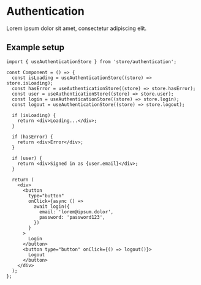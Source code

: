 
<Meta title="Instructions/Authentication" />

# Authentication

Lorem ipsum dolor sit amet, consectetur adipiscing elit.

## Example setup

```tsx
import { useAuthenticationStore } from 'store/authentication';

const Component = () => {
  const isLoading = useAuthenticationStore((store) => store.isLoading);
  const hasError = useAuthenticationStore((store) => store.hasError);
  const user = useAuthenticationStore((store) => store.user);
  const login = useAuthenticationStore((store) => store.login);
  const logout = useAuthenticationStore((store) => store.logout);

  if (isLoading) {
    return <div>Loading...</div>;
  }

  if (hasError) {
    return <div>Error</div>;
  }

  if (user) {
    return <div>Signed in as {user.email}</div>;
  }

  return (
    <div>
      <button
        type="button"
        onClick={async () =>
          await login({
            email: 'lorem@ipsum.dolor',
            password: 'password123',
          })
        }
      >
        Login
      </button>
      <button type="button" onClick={() => logout()}>
        Logout
      </button>
    </div>
  );
};
```
